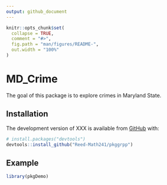 ```yaml
---
output: github_document
---
```


<!-- README.md is generated from README.Rmd. Please edit that file -->

<!-- You'll still need to render `README.Rmd` regularly, to keep `README.md` up-to-date. `devtools::build_readme()` is handy for this.  -->

```r
knitr::opts_chunk$set(
  collapse = TRUE,
  comment = "#>",
  fig.path = "man/figures/README-",
  out.width = "100%"
)
```

# MD_Crime

<!-- badges: start -->
<!-- badges: end -->

The goal of this package is to explore crimes in Maryland State.

## Installation

The development version of XXX is available from [GitHub](https://github.com/orgs/Reed-Math241/teams/pkggrpp) with:

``` r
# install.packages("devtools")
devtools::install_github("Reed-Math241/pkggrpp")
```
## Example


```r
library(pkgDemo)
```




